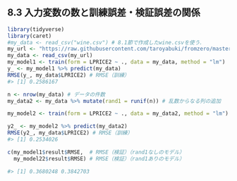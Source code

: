 ## 8.3 入力変数の数と訓練誤差・検証誤差の関係

```r
library(tidyverse)
library(caret)
#my_data <- read_csv("wine.csv") # 8.1節で作成したwine.csvを使う．
my_url <- "https://raw.githubusercontent.com/taroyabuki/fromzero/master/data/wine.csv"
my_data <- read_csv(my_url)
my_model1 <- train(form = LPRICE2 ~ ., data = my_data, method = "lm")
y_ <- my_model1 %>% predict(my_data)
RMSE(y_, my_data$LPRICE2) # RMSE（訓練）
#> [1] 0.2586167
```

```r
n <- nrow(my_data) # データの件数
my_data2 <- my_data %>% mutate(rand1 = runif(n)) # 乱数からなる列の追加
```

```r
my_model2 <- train(form = LPRICE2 ~ ., data = my_data2, method = "lm")

y2_ <- my_model2 %>% predict(my_data2)
RMSE(y2_, my_data$LPRICE2) # RMSE（訓練）
#> [1] 0.2534026
```

```r
c(my_model1$result$RMSE,  # RMSE（検証）（rand1なしのモデル）
  my_model22$result$RMSE) # RMSE（検証）（rand1ありのモデル）

#> [1] 0.3680248 0.3842703
```

